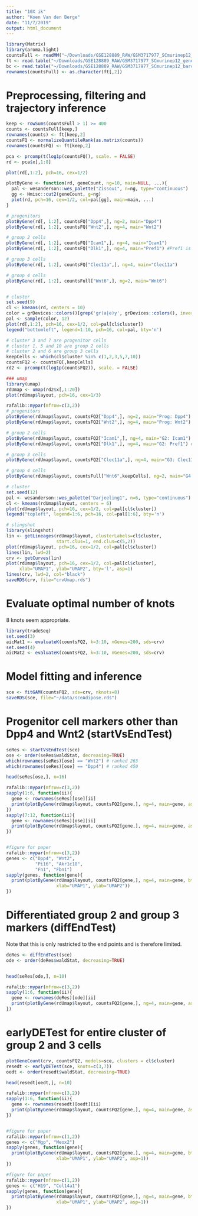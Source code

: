 ```yaml
---
title: "10X ik"
author: "Koen Van den Berge"
date: "11/7/2019"
output: html_document
---
```


```r
library(Matrix)
library(aroma.light)
countsFull <- readMM("~/Downloads/GSE128889_RAW/GSM3717977_SCmurinep12_matrix.mtx.gz")
ft <- read.table("~/Downloads/GSE128889_RAW/GSM3717977_SCmurinep12_genes.tsv.gz")
bc <- read.table("~/Downloads/GSE128889_RAW/GSM3717977_SCmurinep12_barcodes.tsv.gz")
rownames(countsFull) <- as.character(ft[,2])
```

# Preprocessing, filtering and trajectory inference

```r
keep <- rowSums(countsFull > 1) >= 400
counts <- countsFull[keep,]
rownames(counts) <- ft[keep,2]
countsFQ <- normalizeQuantileRank(as.matrix(counts))
rownames(countsFQ) <- ft[keep,2]

pca <- prcomp(t(log1p(countsFQ)), scale. = FALSE)
rd <- pca$x[,1:8]

plot(rd[,1:2], pch=16, cex=1/2)

plotByGene <- function(rd, geneCount, ng=10, main=NULL, ...){
  pal <- wesanderson::wes_palette("Zissou1", n=ng, type="continuous")
  gg <- Hmisc::cut2(geneCount, g=ng)
  plot(rd, pch=16, cex=1/2, col=pal[gg], main=main, ...)
}

# progenitors
plotByGene(rd[, 1:2], countsFQ["Dpp4",], ng=2, main="Dpp4")
plotByGene(rd[, 1:2], countsFQ["Wnt2",], ng=4, main="Wnt2")

# group 2 cells
plotByGene(rd[, 1:2], countsFQ["Icam1",], ng=4, main="Icam1")
plotByGene(rd[, 1:2], countsFQ["Dlk1",], ng=4, main="Pref1") #Pref1 is also called Dlk1

# group 3 cells
plotByGene(rd[, 1:2], countsFQ["Clec11a",], ng=4, main="Clec11a")

# group 4 cells
plotByGene(rd[, 1:2], countsFull["Wnt6",], ng=2, main="Wnt6")


# cluster
set.seed(9)
cl <- kmeans(rd, centers = 10)
color = grDevices::colors()[grep('gr(a|e)y', grDevices::colors(), invert = T)]
pal <- sample(color, 12)
plot(rd[,1:2], pch=16, cex=1/2, col=pal[cl$cluster])
legend("bottomleft", legend=1:10, pch=16, col=pal, bty='n')

# cluster 3 and 7 are progenitor cells
# cluster 1, 5 and 10 are group 2 cells
# cluster 2 and 6 are group 3 cells
keepCells <- which(cl$cluster %in% c(1,2,3,5,7,10))
countsFQ2 <- countsFQ[,keepCells]
rd2 <- prcomp(t(log1p(countsFQ2)), scale. = FALSE)

### umap
library(umap)
rdUmap <- umap(rd2$x[,1:20])
plot(rdUmap$layout, pch=16, cex=1/3)

rafalib::mypar(mfrow=c(3,2))
# progenitors
plotByGene(rdUmap$layout, countsFQ2["Dpp4",], ng=2, main="Prog: Dpp4")
plotByGene(rdUmap$layout, countsFQ2["Wnt2",], ng=4, main="Prog: Wnt2")

# group 2 cells
plotByGene(rdUmap$layout, countsFQ2["Icam1",], ng=4, main="G2: Icam1")
plotByGene(rdUmap$layout, countsFQ2["Dlk1",], ng=4, main="G2: Pref1") #Pref1 is also called Dlk1

# group 3 cells
plotByGene(rdUmap$layout, countsFQ2["Clec11a",], ng=4, main="G3: Clec11a")

# group 4 cells
plotByGene(rdUmap$layout, countsFull["Wnt6",keepCells], ng=2, main="G4: Wnt6")

# cluster
set.seed(12)
pal <- wesanderson::wes_palette("Darjeeling1", n=6, type="continuous")
cl <- kmeans(rdUmap$layout, centers = 6)
plot(rdUmap$layout, pch=16, cex=1/2, col=pal[cl$cluster])
legend("topleft", legend=1:6, pch=16, col=pal[1:6], bty='n')

# slingshot
library(slingshot)
lin <- getLineages(rdUmap$layout, clusterLabels=cl$cluster, 
                   start.clus=1, end.clus=c(5,2))
plot(rdUmap$layout, pch=16, cex=1/2, col=pal[cl$cluster])
lines(lin, lwd=2)
crv <- getCurves(lin)
plot(rdUmap$layout, pch=16, cex=1/2, col=pal[cl$cluster],
     xlab="UMAP1", ylab="UMAP2", bty='l', asp=1)
lines(crv, lwd=2, col="black")
saveRDS(crv, file="crvUmap.rds")
```

# Evaluate optimal number of knots

8 knots seem appropriate.

```r
library(tradeSeq)
set.seed(3)
aicMat1 <- evaluateK(countsFQ2, k=3:10, nGenes=200, sds=crv)
set.seed(4)
aicMat2 <- evaluateK(countsFQ2, k=3:10, nGenes=200, sds=crv)
```

# Model fitting and inference

```r
sce <- fitGAM(countsFQ2, sds=crv, nknots=8)
saveRDS(sce, file="~/data/sceAdipose.rds")
```

# Progenitor cell markers other than Dpp4 and Wnt2 (startVsEndTest)

```r
seRes <- startVsEndTest(sce)
ose <- order(seRes$waldStat, decreasing=TRUE)
which(rownames(seRes)[ose] == "Wnt2") # ranked 263
which(rownames(seRes)[ose] == "Dpp4") # ranked 450

head(seRes[ose,], n=16)

rafalib::mypar(mfrow=c(3,2))
sapply(1:6, function(ii){
  gene <- rownames(seRes)[ose][ii]
  print(plotByGene(rdUmap$layout, countsFQ2[gene,], ng=4, main=gene, asp=1))
})
sapply(7:12, function(ii){
  gene <- rownames(seRes)[ose][ii]
  print(plotByGene(rdUmap$layout, countsFQ2[gene,], ng=4, main=gene, asp=1))
})


#figure for paper
rafalib::mypar(mfrow=c(3,2))
genes <- c("Dpp4", "Wnt2", 
           "Pi16", "Akr1c18",
           "Fn1", "Fbn1")
sapply(genes, function(gene){
  print(plotByGene(rdUmap$layout, countsFQ2[gene,], ng=4, main=gene, bty='n',
                   xlab="UMAP1", ylab="UMAP2"))
})
```


# Differentiated group 2 and group 3 markers (diffEndTest)

Note that this is only restricted to the end points and is therefore limited.

```r
deRes <- diffEndTest(sce)
ode <- order(deRes$waldStat, decreasing=TRUE)


head(seRes[ode,], n=10)

rafalib::mypar(mfrow=c(3,2))
sapply(1:6, function(ii){
  gene <- rownames(deRes)[ode][ii]
  print(plotByGene(rdUmap$layout, countsFQ2[gene,], ng=4, main=gene, asp=1))
})
```

# earlyDETest for entire cluster of group 2 and 3 cells

```r
plotGeneCount(crv, countsFQ2, models=sce, clusters = cl$cluster)
resedt <- earlyDETest(sce, knots=c(3,7))
oedt <- order(resedt$waldStat, decreasing=TRUE)

head(resedt[oedt,], n=10)

rafalib::mypar(mfrow=c(3,2))
sapply(1:6, function(ii){
  gene <- rownames(resedt)[oedt][ii]
  print(plotByGene(rdUmap$layout, countsFQ2[gene,], ng=4, main=gene, asp=1))
})


#figure for paper
rafalib::mypar(mfrow=c(1,2))
genes <- c("Mgp", "Meox2")
sapply(genes, function(gene){
  print(plotByGene(rdUmap$layout, countsFQ2[gene,], ng=4, main=gene, bty='n',
                   xlab="UMAP1", ylab="UMAP2", asp=1))
})

#figure for paper
rafalib::mypar(mfrow=c(1,2))
genes <- c("H19", "Col14a1")
sapply(genes, function(gene){
  print(plotByGene(rdUmap$layout, countsFQ2[gene,], ng=4, main=gene, bty='n',
                   xlab="UMAP1", ylab="UMAP2", asp=1))
})
```

